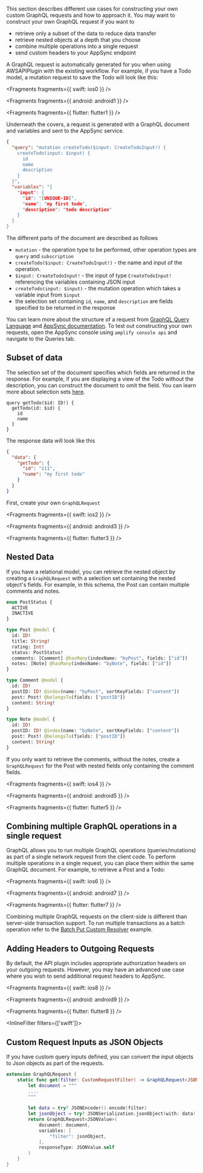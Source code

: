 This section describes different use cases for constructing your own custom GraphQL requests and how to approach it. You may want to construct your own GraphQL request if you want to

- retrieve only a subset of the data to reduce data transfer
- retrieve nested objects at a depth that you choose
- combine multiple operations into a single request
- send custom headers to your AppSync endpoint

A GraphQL request is automatically generated for you when using AWSAPIPlugin with the existing workflow. For example, if you have a Todo model, a mutation request to save the Todo will look like this:


<Fragments fragments={{ swift: ios0 }} />


<Fragments fragments={{ android: android1 }} />


<Fragments fragments={{ flutter: flutter1 }} />

Underneath the covers, a request is generated with a GraphQL document and variables and sent to the AppSync service.

```json
{
  "query": "mutation createTodo($input: CreateTodoInput!) {
    createTodo(input: $input) {
      id
      name
      description
    }
  }",
  "variables": "{
    "input": {
      "id": "[UNIQUE-ID]",
      "name": "my first todo",
      "description": "todo description"
    }
  }
}
```

The different parts of the document are described as follows

- `mutation` - the operation type to be performed, other operation types are `query` and `subscription`
- `createTodo($input: CreateTodoInput!)` - the name and input of the operation.
- `$input: CreateTodoInput!` - the input of type `CreateTodoInput!` referencing the variables containing JSON input
- `createTodo(input: $input)` - the mutation operation which takes a variable input from `$input`
- the selection set containing `id`, `name`, and `description` are fields specified to be returned in the response

You can learn more about the structure of a request from [GraphQL Query Language](https://graphql.org/learn/) and [AppSync documentation](https://docs.aws.amazon.com/appsync/latest/devguide/graphql-overview.html). To test out constructing your own requests, open the AppSync console using `amplify console api` and navigate to the Queries tab.

## Subset of data

The selection set of the document specifies which fields are returned in the response. For example, if you are displaying a view of the Todo without the description, you can construct the document to omit the field. You can learn more about selection sets [here](https://spec.graphql.org/draft/#sec-Selection-Sets).

```
query getTodo($id: ID!) {
  getTodo(id: $id) {
    id
    name
  }
}
```

The response data will look like this

```json
{
  "data": {
    "getTodo": {
      "id": "111",
      "name": "my first todo"
    }
  }
}
```

First, create your own `GraphQLRequest`


<Fragments fragments={{ swift: ios2 }} />


<Fragments fragments={{ android: android3 }} />


<Fragments fragments={{ flutter: flutter3 }} />

## Nested Data

If you have a relational model, you can retrieve the nested object by creating a `GraphQLRequest` with a selection set containing the nested object's fields. For example, in this schema, the Post can contain multiple comments and notes.

```graphql
enum PostStatus {
  ACTIVE
  INACTIVE
}

type Post @model {
  id: ID!
  title: String!
  rating: Int!
  status: PostStatus!
  comments: [Comment] @hasMany(indexName: "byPost", fields: ["id"])
  notes: [Note] @hasMany(indexName: "byNote", fields: ["id"])
}

type Comment @model {
  id: ID!
  postID: ID! @index(name: "byPost", sortKeyFields: ["content"])
  post: Post! @belongsTo(fields: ["postID"])
  content: String!
}

type Note @model {
  id: ID!
  postID: ID! @index(name: "byNote", sortKeyFields: ["content"])
  post: Post! @belongsTo(fields: ["postID"])
  content: String!
}
```

If you only want to retrieve the comments, without the notes, create a `GraphQLRequest` for the Post with nested fields only containing the comment fields.


<Fragments fragments={{ swift: ios4 }} />


<Fragments fragments={{ android: android5 }} />


<Fragments fragments={{ flutter: flutter5 }} />

## Combining multiple GraphQL operations in a single request

GraphQL allows you to run multiple GraphQL operations (queries/mutations) as part of a single network request from the client code. To perform multiple operations in a single request, you can place them within the same GraphQL document. For example, to retrieve a Post and a Todo:


<Fragments fragments={{ swift: ios6 }} />


<Fragments fragments={{ android: android7 }} />


<Fragments fragments={{ flutter: flutter7 }} />

<Callout>

Combining multiple GraphQL requests on the client-side is different than server-side transaction support. To run multiple transactions as a batch operation refer to the [Batch Put Custom Resolver](/[platform]/build-a-backend/graphqlapi/best-practice/batch-put-custom-resolver/) example.

</Callout>

## Adding Headers to Outgoing Requests

By default, the API plugin includes appropriate authorization headers on your outgoing requests. However, you may have an advanced use case where you wish to send additional request headers to AppSync.


<Fragments fragments={{ swift: ios8 }} />


<Fragments fragments={{ android: android9 }} />


<Fragments fragments={{ flutter: flutter8 }} />

<InlineFilter filters={['swift']}>

## Custom Request Inputs as JSON Objects

If you have custom query inputs defined, you can convert the input objects to Json objects as part of the requests.

```swift
extension GraphQLRequest {
    static func get(filter: CustomRequestFilter) -> GraphQLRequest<JSONValue> {
        let document = """
        ....
        """
        
        let data = try? JSONEncoder().encode(filter)
        let jsonObject = try? JSONSerialization.jsonObject(with: data!, options: [])
        return GraphQLRequest<JSONValue>(
            document: document,
            variables: [
                "filter": jsonObject,
            ],
            responseType: JSONValue.self
        )
    }
}
```

</InlineFilter>
